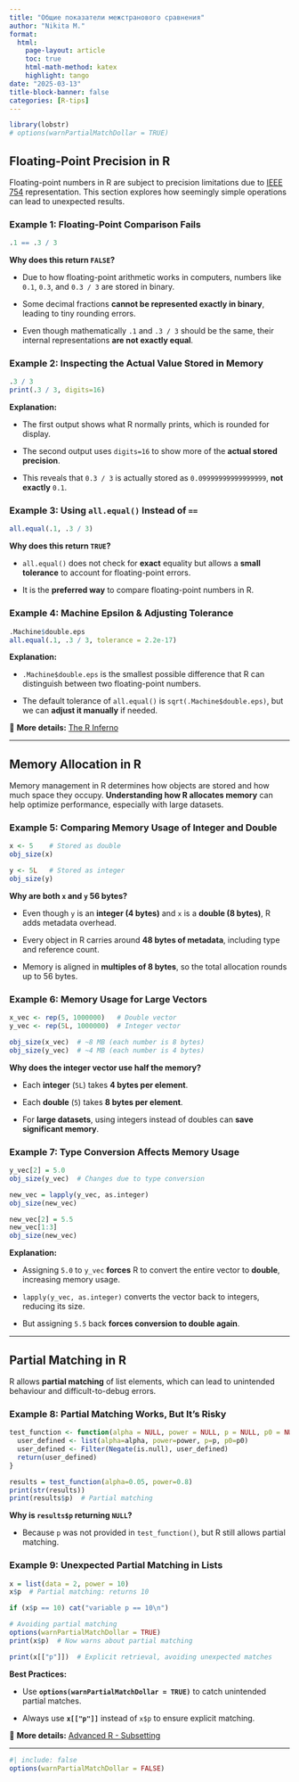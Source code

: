 ```yaml
---
title: "Общие показатели межстранового сравнения"
author: "Nikita M."
format:
  html:
    page-layout: article
    toc: true
    html-math-method: katex
    highlight: tango
date: "2025-03-13"
title-block-banner: false
categories: [R-tips]
---
```



```r
library(lobstr)
# options(warnPartialMatchDollar = TRUE)
```

## Floating-Point Precision in R

Floating-point numbers in R are subject to precision limitations due to [IEEE 754](https://en.wikipedia.org/wiki/IEEE_754) representation.
This section explores how seemingly simple operations can lead to unexpected results.

### **Example 1: Floating-Point Comparison Fails**

```r
.1 == .3 / 3
```

**Why does this return `FALSE`?**

-   Due to how floating-point arithmetic works in computers, numbers like `0.1`, `0.3`, and `0.3 / 3` are stored in binary.

-   Some decimal fractions **cannot be represented exactly in binary**, leading to tiny rounding errors.

-   Even though mathematically `.1` and `.3 / 3` should be the same, their internal representations **are not exactly equal**.

### **Example 2: Inspecting the Actual Value Stored in Memory**

```r
.3 / 3
print(.3 / 3, digits=16)
```

**Explanation:**

-   The first output shows what R normally prints, which is rounded for display.

-   The second output uses `digits=16` to show more of the **actual stored precision**.

-   This reveals that `0.3 / 3` is actually stored as `0.09999999999999999`, **not exactly** `0.1`.

### **Example 3: Using `all.equal()` Instead of `==`**

```r
all.equal(.1, .3 / 3)
```

**Why does this return `TRUE`?**

-   `all.equal()` does not check for **exact** equality but allows a **small tolerance** to account for floating-point errors.

-   It is the **preferred way** to compare floating-point numbers in R.

### **Example 4: Machine Epsilon & Adjusting Tolerance**

```r
.Machine$double.eps
all.equal(.1, .3 / 3, tolerance = 2.2e-17)
```

**Explanation:**

-   `.Machine$double.eps` is the smallest possible difference that R can distinguish between two floating-point numbers.

-   The default tolerance of `all.equal()` is `sqrt(.Machine$double.eps)`, but we can **adjust it manually** if needed.

📖 **More details:** [The R Inferno](https://www.burns-stat.com/documents/books/the-r-inferno/)

------------------------------------------------------------------------

## Memory Allocation in R

Memory management in R determines how objects are stored and how much space they occupy.
**Understanding how R allocates memory** can help optimize performance, especially with large datasets.

### **Example 5: Comparing Memory Usage of Integer and Double**

```r
x <- 5    # Stored as double
obj_size(x)  
```

```r
y <- 5L   # Stored as integer
obj_size(y) 
```

**Why are both `x` and `y` 56 bytes?**

-   Even though `y` is an **integer (4 bytes)** and `x` is a **double (8 bytes)**, R adds metadata overhead.

-   Every object in R carries around **48 bytes of metadata**, including type and reference count.

-   Memory is aligned in **multiples of 8 bytes**, so the total allocation rounds up to 56 bytes.

### **Example 6: Memory Usage for Large Vectors**

```r
x_vec <- rep(5, 1000000)   # Double vector
y_vec <- rep(5L, 1000000)  # Integer vector

obj_size(x_vec)  # ~8 MB (each number is 8 bytes)
obj_size(y_vec)  # ~4 MB (each number is 4 bytes)
```

**Why does the integer vector use half the memory?**

-   Each **integer** (`5L`) takes **4 bytes per element**.

-   Each **double** (`5`) takes **8 bytes per element**.

-   For **large datasets**, using integers instead of doubles can **save significant memory**.

### **Example 7: Type Conversion Affects Memory Usage**

```r
y_vec[2] = 5.0
obj_size(y_vec)  # Changes due to type conversion

new_vec = lapply(y_vec, as.integer)
obj_size(new_vec) 

new_vec[2] = 5.5
new_vec[1:3]
obj_size(new_vec) 
```

**Explanation:**

-   Assigning `5.0` to `y_vec` **forces** R to convert the entire vector to **double**, increasing memory usage.

-   `lapply(y_vec, as.integer)` converts the vector back to integers, reducing its size.

-   But assigning `5.5` back **forces conversion to double again**.

------------------------------------------------------------------------

## Partial Matching in R

R allows **partial matching** of list elements, which can lead to unintended behaviour and difficult-to-debug errors.

### **Example 8: Partial Matching Works, But It’s Risky**

```r
test_function <- function(alpha = NULL, power = NULL, p = NULL, p0 = NULL) {
  user_defined <- list(alpha=alpha, power=power, p=p, p0=p0)
  user_defined <- Filter(Negate(is.null), user_defined)
  return(user_defined)
}

results = test_function(alpha=0.05, power=0.8)
print(str(results))
print(results$p)  # Partial matching
```

**Why is `results$p` returning `NULL`?**

-   Because `p` was not provided in `test_function()`, but R still allows partial matching.

### **Example 9: Unexpected Partial Matching in Lists**

```r
x = list(data = 2, power = 10)
x$p  # Partial matching: returns 10

if (x$p == 10) cat("variable p == 10\n")

# Avoiding partial matching
options(warnPartialMatchDollar = TRUE)
print(x$p)  # Now warns about partial matching

print(x[["p"]])  # Explicit retrieval, avoiding unexpected matches
```

**Best Practices:**

-   Use **`options(warnPartialMatchDollar = TRUE)`** to catch unintended partial matches.

-   Always use **`x[["p"]]`** instead of `x$p` to ensure explicit matching.

📖 **More details:** [Advanced R - Subsetting](https://adv-r.hadley.nz/subsetting.html?q=partial#section-1)

------------------------------------------------------------------------

```r
#| include: false
options(warnPartialMatchDollar = FALSE)
```
